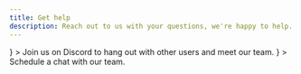 ```yaml
---
title: Get help
description: Reach out to us with your questions, we're happy to help.
---
```


<CardGroup cols={2}>
  <Card
    title="Join our community"
    href="https://discord.gg/tAG6RrRqJD"
    icon={
      <svg
        xmlns="http://www.w3.org/2000/svg"
        className="icon icon-tabler icon-tabler-brand-discord"
        width="24"
        height="24"
        viewBox="0 0 24 24"
        strokeWidth="2"
        stroke="currentColor"
        fill="none"
        strokeLinecap="round"
        strokeLinejoin="round"
      >
        <path stroke="none" d="M0 0h24v24H0z" fill="none"></path>
        <path d="M8 12a1 1 0 1 0 2 0a1 1 0 0 0 -2 0"></path>
        <path d="M14 12a1 1 0 1 0 2 0a1 1 0 0 0 -2 0"></path>
        <path d="M15.5 17c0 1 1.5 3 2 3c1.5 0 2.833 -1.667 3.5 -3c.667 -1.667 .5 -5.833 -1.5 -11.5c-1.457 -1.015 -3 -1.34 -4.5 -1.5l-.972 1.923a11.913 11.913 0 0 0 -4.053 0l-.975 -1.923c-1.5 .16 -3.043 .485 -4.5 1.5c-2 5.667 -2.167 9.833 -1.5 11.5c.667 1.333 2 3 3.5 3c.5 0 2 -2 2 -3"></path>
        <path d="M7 16.5c3.5 1 6.5 1 10 0"></path>
      </svg>
    }
  >
    Join us on Discord to hang out with other users and meet our team.
  </Card>
  <Card
    title="Get on a call"
    href="https://cal.com/team/hanko/demo"
    icon={
      <svg
        xmlns="http://www.w3.org/2000/svg"
        className="icon icon-tabler icon-tabler-calendar-time"
        width="24"
        height="24"
        viewBox="0 0 24 24"
        strokeWidth="2"
        stroke="currentColor"
        fill="none"
        strokeLinecap="round"
        strokeLinejoin="round"
      >
        <path stroke="none" d="M0 0h24v24H0z" fill="none"></path>
        <path d="M11.795 21h-6.795a2 2 0 0 1 -2 -2v-12a2 2 0 0 1 2 -2h12a2 2 0 0 1 2 2v4"></path>
        <path d="M18 18m-4 0a4 4 0 1 0 8 0a4 4 0 1 0 -8 0"></path>
        <path d="M15 3v4"></path>
        <path d="M7 3v4"></path>
        <path d="M3 11h16"></path>
        <path d="M18 16.496v1.504l1 1"></path>
      </svg>
    }
  >
    Schedule a chat with our team.
  </Card>
</CardGroup>
